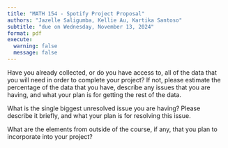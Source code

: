 ```yaml
---
title: "MATH 154 - Spotify Project Proposal"
authors: "Jazelle Saligumba, Kellie Au, Kartika Santoso"
subtitle: "due on Wednesday, November 13, 2024"
format: pdf
execute:
  warning: false
  message: false
--- 
```


Have you already collected, or do you have access to, all of the data that you will need in order to complete your project? If not, please estimate the percentage of the data that you have, describe any issues that you are having, and what your plan is for getting the rest of the data.



What is the single biggest unresolved issue you are having? Please describe it briefly, and what your plan is for resolving this issue.



What are the elements from outside of the course, if any, that you plan to incorporate into your project?

